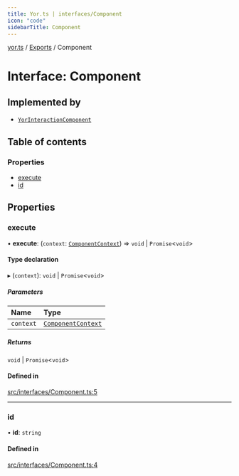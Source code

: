 ```yaml
---
title: Yor.ts | interfaces/Component
icon: "code"
sidebarTitle: Component
---
```

[yor.ts](../README) / [Exports](../modules) / Component

# Interface: Component

## Implemented by

- [`YorInteractionComponent`](../classes/YorInteractionComponent)

## Table of contents

### Properties

- [execute](Component#execute)
- [id](Component#id)

## Properties

### execute

• **execute**: (`context`: [`ComponentContext`](../classes/ComponentContext)) => `void` \| `Promise`\<`void`\>

#### Type declaration

▸ (`context`): `void` \| `Promise`\<`void`\>

##### Parameters

| Name | Type |
| :------ | :------ |
| `context` | [`ComponentContext`](../classes/ComponentContext) |

##### Returns

`void` \| `Promise`\<`void`\>

#### Defined in

[src/interfaces/Component.ts:5](https://github.com/OreOreki/yor.ts/blob/17758ff/src/interfaces/Component.ts#L5)

___

### id

• **id**: `string`

#### Defined in

[src/interfaces/Component.ts:4](https://github.com/OreOreki/yor.ts/blob/17758ff/src/interfaces/Component.ts#L4)
